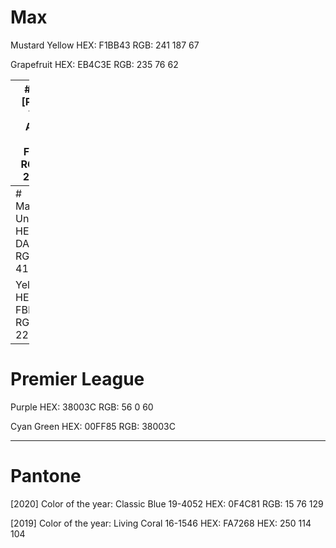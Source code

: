 # Max
Mustard Yellow
HEX: F1BB43
RGB: 241 187 67

Grapefruit
HEX: EB4C3E
RGB: 235 76 62

---
# Twice
[Pantone 712C] Apricot
HEX: FCC89B
RGB: 252 200 155

[Pantone 812C] Flamingo Pink
HEX: FF5FA2
RGB: 255 95 162

---
# Manchester United
Red
HEX: DA291C
RGB: 218 41 28

Yellow
HEX: FBE122
RGB: 251 225 34

---
# Premier League
Purple
HEX: 38003C
RGB: 56 0 60

Cyan Green
HEX: 00FF85
RGB: 38003C

---
# Pantone
[2020] Color of the year: Classic Blue 19-4052
HEX: 0F4C81
RGB: 15 76 129

[2019] Color of the year: Living Coral 16-1546
HEX: FA7268
HEX: 250 114 104
